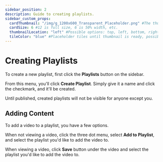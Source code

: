 ```yaml
---
sidebar_position: 2
description: Guide to creating playlists.
sidebar_custom_props:
  cardThumbnail: "/img/g_1200x600_Transparent_Placeholder.png" #The thumbnail on the category card.
  cardSize: 6 #12 is full size, 6 is 50% width, etc.
  thumbnailLocation: "left" #Possible options: top, left, bottom, right, none
  tileColor: "blue" #Placeholder tiles until thumbnail is ready, possible options: blue, cream, darkpurple, lightpurple, mauve, orange, pink, none
---
```


# Creating Playlists

To create a new playlist, first click the **Playlists** button on the sidebar.

From this menu, you'll click **Create Playlist**. Simply give it a name and click the checkmark, and it'll be created.

Until published, created playlists will not be visible for anyone except you.

## Adding Content

To add a video to a playlist, you have a few options.

When not viewing a video, click the three dot menu, select **Add to Playlist**, and select the playlist you'd like to add the video to.

When viewing a video, click **Save** button under the video and select the playlist you'd like to add the video to.
